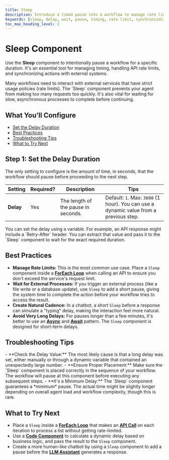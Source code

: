 ```yaml
---
title: Sleep
description: Introduce a timed pause into a workflow to manage rate limits, wait for external processes, or control timing.
keywords: [sleep, delay, wait, pause, timing, rate limit, synchronization, throttle]
toc_max_heading_level: 2
---
```


# Sleep Component

Use the **Sleep** component to intentionally pause a workflow for a specific duration. It's an essential tool for managing timing, handling API rate limits, and synchronizing actions with external systems.

<InfoCallout title="Why this matters">
Many workflows need to interact with external services that have strict usage policies (rate limits). The `Sleep` component prevents your agent from making too many requests too quickly. It's also vital for waiting for slow, asynchronous processes to complete before continuing.
</InfoCallout>

<Spacer size="md" />

## What You’ll Configure

- [Set the Delay Duration](#step-1-set-the-delay-duration)
- [Best Practices](#best-practices)
- [Troubleshooting Tips](#troubleshooting-tips)
- [What to Try Next](#what-to-try-next)

<Spacer size="md" />

## Step 1: Set the Delay Duration

The only setting to configure is the amount of time, in seconds, that the workflow should pause before proceeding to the next step.

| Setting | Required?                   | Description                                                              | Tips                                                                     |
|---------|-----------------------------|--------------------------------------------------------------------------|--------------------------------------------------------------------------|
| **Delay** | <Badge type="required">Yes</Badge> | The length of the pause in seconds.                                      | Default: `1`. Max: `3600` (1 hour). You can use a dynamic value from a previous step. |

<TipCallout title="Dynamic Delays">
You can set the delay using a variable. For example, an API response might include a `Retry-After` header. You can extract that value and pass it to the `Sleep` component to wait for the exact required duration.
</TipCallout>

<Arcade src="https://demo.arcade.software/T5ojKEEAC1y7ciCqaPRg?embed&embed_mobile=tab&embed_desktop=inline&show_copy_link=true" title="Sleep | SmythOS" />

<Spacer size="md" />

## Best Practices

- **Manage Rate Limits:** This is the most common use case. Place a `Sleep` component inside a **[ForEach Loop](../logic/for-each)** when calling an API to ensure you don't exceed the service's request limit.
- **Wait for External Processes:** If you trigger an external process (like a file write or a database update), use `Sleep` to add a short pause, giving the system time to complete the action before your workflow tries to access the result.
- **Create Natural Cadence:** In a chatbot, a short `Sleep` before a response can simulate a "typing" delay, making the interaction feel more natural.
- **Avoid Very Long Delays:** For pauses longer than a few minutes, it's better to use an **[Async](./async)** and **[Await](./await)** pattern. The `Sleep` component is designed for short-term delays.

<Spacer size="md" />

## Troubleshooting Tips

<InfoCallout title="If your workflow seems stuck or delayed...">
- **Check the Delay Value:** The most likely cause is that a long delay was set, either manually or through a dynamic variable that contained an unexpectedly large number.
- **Ensure Proper Placement:** Make sure the `Sleep` component is placed correctly in the sequence of your workflow. The workflow will pause at this component before executing any subsequent steps.
- **It's a Minimum Delay:** The `Sleep` component guarantees a *minimum* pause. The actual time might be slightly longer depending on overall agent load and workflow complexity, though this is rare.
</InfoCallout>

<Spacer size="md" />

## What to Try Next

- Place a `Sleep` inside a **[ForEach Loop](../logic/for-each)** that makes an **[API Call](../base/api-call)** on each iteration to process a list without getting rate-limited.
- Use a **[Code Component](./code)** to calculate a dynamic delay based on business logic, and pass the result to the `Sleep` component.
- Create a more human-like chatbot by using a `Sleep` component to add a pause before the **[LLM Assistant](./llm-assistant)** generates a response.
